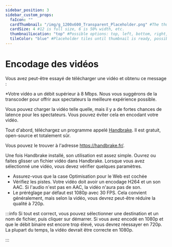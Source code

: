---
sidebar_position: 3
sidebar_custom_props:
  faIcon: ""
  cardThumbnail: "/img/g_1200x600_Transparent_Placeholder.png" #The thumbnail on the category card.
  cardSize: 4 #12 is full size, 6 is 50% width, etc.
  thumbnailLocation: "top" #Possible options: top, left, bottom, right, none
  tileColor: "blue" #Placeholder tiles until thumbnail is ready, possible options: blue, cream, darkpurple, lightpurple, mauve, orange, pink, none
---

# Encodage des vidéos

Vous avez peut-être essayé de télécharger une vidéo et obtenu ce message :

*Votre vidéo a un débit supérieur à 8 Mbps. Nous vous suggérons de la transcoder pour offrir aux spectateurs la meilleure expérience possible.

Vous pouvez charger la vidéo telle quelle, mais il y a de fortes chances de latence pour les spectateurs. Vous pouvez éviter cela en encodant votre vidéo.

Tout d'abord, téléchargez un programme appelé <a href="https://www.handbrake.fr">Handbrake</a>. Il est gratuit, open-source et totalement sûr.

Vous pouvez le trouver à l'adresse https://handbrake.fr/.

Une fois Handbrake installé, son utilisation est assez simple. Ouvrez ou faites glisser un fichier vidéo dans Handbrake. Lorsque vous avez sélectionné une vidéo, vous devez vérifier quelques paramètres.
- Assurez-vous que la case Optimisation pour le Web est cochée
- Vérifiez les pistes. Votre vidéo doit avoir un encodage H264 et un son AAC. Si l'audio n'est pas en AAC, la vidéo n'aura pas de son.
- Le préréglage par défaut est 1080p avec 30 FPS. Cela convient généralement, mais selon la vidéo, vous devrez peut-être réduire la qualité à 720p.

:::info
Si tout est correct, vous pouvez sélectionner une destination et un nom de fichier, puis cliquer sur démarrer. Si vous avez encodé en 1080p et que le débit binaire est encore trop élevé, vous devrez réessayer en 720p. La plupart du temps, la vidéo devrait être correcte en 1080p.

:::
